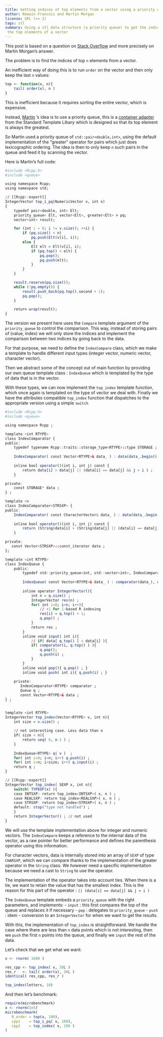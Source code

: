 ```yaml
---
title: Getting indices of top elements from a vector using a priority queue
author: Romain Francois and Martin Morgan
license: GPL (>= 2)
tags: stl
summary: Using a stl data structure (a priority queue) to get the indices of
 the top elements of a vector
---
```


This post is based on a question on 
[Stack Overflow](http://stackoverflow.com/questions/14821859/how-to-find-the-indices-of-the-top-10-000-elements-in-a-symmetric-matrix12k-x-1/14840614)
and more precisely on Martin Morgan's answer. 

The problem is to find the indices of top `n` elements from a vector. 

An inefficient way of doing this is to run `order` on the vector and then 
only keep the last `n` values: 

```r
top <- function(x, n){
    tail( order(x), n )
}
```

This is inefficient because it requires sorting the entire vector, which is 
expensive. 

Instead, [Martin](http://stackoverflow.com/questions/14821859/how-to-find-the-indices-of-the-top-10-000-elements-in-a-symmetric-matrix12k-x-1/14840614#14840614)
's idea is to use a priority queue, this is a [container adapter](http://www.cplusplus.com/reference/queue/priority_queue/)
from the Standard Template Libary which is designed so that 
its top element is always the greatest. 

So Martin used a priority queue of `std::pair<double,int>`, using the 
default implementation of the "greater" operator for pairs which just 
does lexicographic ordering. The idea is then to only keep `n` such pairs
in the queue and feed it by scanning the vector. 

Here is Martin's full code: 

```r
#include <Rcpp.h>
#include <queue>

using namespace Rcpp;
using namespace std;

// [[Rcpp::export]]
IntegerVector top_i_pq(NumericVector v, int n)
{
    typedef pair<double, int> Elt;
    priority_queue< Elt, vector<Elt>, greater<Elt> > pq;
    vector<int> result;

    for (int i = 0; i != v.size(); ++i) {
        if (pq.size() < n)
            pq.push(Elt(v[i], i));
        else {
            Elt elt = Elt(v[i], i);
            if (pq.top() < elt) {
                pq.pop();
                pq.push(elt);
            }
        }
    }

    result.reserve(pq.size());
    while (!pq.empty()) {
        result.push_back(pq.top().second + 1);
        pq.pop();
    }

    return wrap(result);
}
```

The version we present here uses the `Compare` template argument of the
`priority_queue` to control the comparison. This way, instead of storing 
pairs of (value, index) we will only store the indices and implement 
the comparison between two indices by going back to the data. 

For that purpose, we need to define the `IndexCompare` class, which we make a
template to handle different input types (integer vector, numeric vector, character
vector). 

Then we abstract some of the concept out of main function by providing 
our own queue template class : `IndexQueue` which is templated by the 
type of data that is in the vector. 

With these types, we can now implement the `top_index` template function, which 
once again is templated on the type of vector we deal with. Finally we have 
the attributes compatible `top_index` function that dispatches to the 
appropriate version using a simple `switch`


```r
#include <Rcpp.h>
#include <queue>

using namespace Rcpp ;

template <int RTYPE>
class IndexComparator {
public:
    typedef typename Rcpp::traits::storage_type<RTYPE>::type STORAGE ;
    
    IndexComparator( const Vector<RTYPE>& data_ ) : data(data_.begin()){}
    
    inline bool operator()(int i, int j) const {
        return data[i] > data[j] || (data[i] == data[j] && j > i ) ;    
    }

private:
    const STORAGE* data ;
} ;

template <>
class IndexComparator<STRSXP> {
public:
    IndexComparator( const CharacterVector& data_ ) : data(data_.begin()){}
    
    inline bool operator()(int i, int j) const {
        return (String)data[i] > (String)data[j] || (data[i] == data[j] && j > i );    
    }

private:
   const Vector<STRSXP>::const_iterator data ;
};

template <int RTYPE>
class IndexQueue {
    public:
        typedef std::priority_queue<int, std::vector<int>, IndexComparator<RTYPE> > Queue ;
        
        IndexQueue( const Vector<RTYPE>& data_ ) : comparator(data_), q(comparator), data(data_) {}
        
        inline operator IntegerVector(){
            int n = q.size() ;
            IntegerVector res(n) ;
            for( int i=0; i<n; i++){
                // +1 for 1-based R indexing
                res[i] = q.top() + 1;
                q.pop() ;
            }
            return res ;
        }
        inline void input( int i){ 
            // if( data[ q.top() ] < data[i] ){
            if( comparator(i, q.top() ) ){
                q.pop(); 
                q.push(i) ;    
            }
        }
        inline void pop(){ q.pop() ; }
        inline void push( int i){ q.push(i) ; }
        
    private:
       IndexComparator<RTYPE> comparator ;
       Queue q ;  
       const Vector<RTYPE>& data ;
} ;


template <int RTYPE>
IntegerVector top_index(Vector<RTYPE> v, int n){
    int size = v.size() ;
    
    // not interesting case. Less data than n
    if( size < n){
        return seq( 0, n-1 ) ;
    }
    
    IndexQueue<RTYPE> q( v )  ;
    for( int i=0; i<n; i++) q.push(i) ;
    for( int i=n; i<size; i++) q.input(i) ;   
    return q ;
}

// [[Rcpp::export]]
IntegerVector top_index( SEXP x, int n){
    switch( TYPEOF(x) ){
    case INTSXP: return top_index<INTSXP>( x, n ) ;
    case REALSXP: return top_index<REALSXP>( x, n ) ;
    case STRSXP: return top_index<STRSXP>( x, n ) ;
    default: stop("type not handled") ; 
    }
    return IntegerVector() ; // not used
}


```

We will use the template implementation above for integer and numeric vectors. The 
`IndexCompare` keeps a reference to the internal data of the vector, as a 
raw pointer for better performance and defines the parenthesis operator
using this information. 

For character vectors, data is internally stored into an array of `SEXP` of 
type `CHARSXP`, which we can compare thanks to the implementation of the 
greater operator in the `String` class. We however need a specific implementation
because we need a cast to `String` to use the operator. 

The implementation of the operator takes into account ties. When there is a tie, we
want to retain the value that has the smallest index. This is the reason for this part 
of the operator : `|| (data[i] == data[j] && j > i )`

The `IndexQueue` template embeds a `priority_queue` with the right parameters, 
and implements: 
- `input` : this first compares the top of the queue and replaces it if necessary
- `pop` : delegates to `priority_queue`
- `push` : idem
- conversion to an `IntegerVector` for when we want to get the results. 

With this, the implementation of `top_index` is straightforward. We handle the 
case where there are less than `n` data points which is not interesting, then 
we `push` the first `n` points into the queue, and finally we `input` the rest of the
data. 

Let's check that we get what we want: 

```r
x <- rnorm( 1000 )

res_cpp <- top_index( x, 30L )
res_r   <- tail( order(x), 30L )  
identical( res_cpp, res_r )

top_index(letters, 10) 
```

And then let's benchmark: 

```r
require(microbenchmark)
x <- rnorm(1e5)
microbenchmark( 
   R_order = top(x, 100),
   cpp1    = top_i_pq( x, 100), 
   cpp2    = top_index( x, 100 )
)
```

